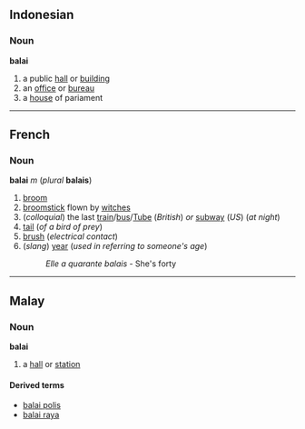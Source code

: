 ==Indonesian==
===Noun===
'''balai'''

# a public [[hall]] or [[building]]
# an [[office]] or [[bureau]]
# a [[house]] of pariament

----

==French==
===Noun===
'''balai''' ''m'' (''plural'' '''balais''')

#[[broom]]
#[[broomstick]] flown by [[witch]]es
#(''colloquial'') the last [[train]]/[[bus]]/[[Tube]] (''British'') ''or'' [[subway]] (''US'') (''at night'')
#[[tail]] (''of a bird of prey'')
#[[brush]] (''electrical contact'')
#(''slang'') [[year]] (''used in referring to someone's age'')
#:''Elle a quarante balais'' - She's forty

----

==Malay==
===Noun===
'''balai'''

# a [[hall]] or [[station]]

====Derived terms====
*[[balai polis]]
*[[balai raya]]